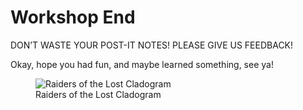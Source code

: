 # Workshop End

DON'T WASTE YOUR POST-IT NOTES! PLEASE GIVE US FEEDBACK!

Okay, hope you had fun, and maybe learned something, see ya!

![Raiders of the Lost Cladogram](last_crusade_sunset.jpg)

